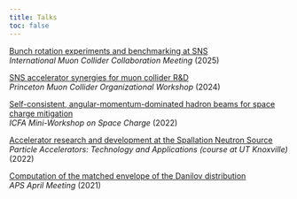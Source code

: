 ```yaml
---
title: Talks
toc: false
---
```



[Bunch rotation experiments and benchmarking at SNS](https://indico.desy.de/event/45968/contributions/186224/) \
*International Muon Collider Collaboration Meeting* (2025) \

[SNS accelerator synergies for muon collider R&D](https://agenda.hep.wisc.edu/event/2140/contributions/30224/attachments/9569/11827/2024-02-23_sns_synergies.pdf) \
*Princeton Muon Collider Organizational Workshop* (2024)

[Self-consistent, angular-momentum-dominated hadron beams for space charge mitigation](https://conference.sns.gov/event/335/contributions/528/attachments/892/8194/2022-10-26_Hoover_space_charge_workshop.pdf) \
*ICFA Mini-Workshop on Space Charge* (2022)

[Accelerator research and development at the Spallation Neutron Source]()
*Particle Accelerators: Technology and Applications (course at UT Knoxville)* (2022)

[Computation of the matched envelope of the Danilov distribution]() \
*APS April Meeting* (2021)
